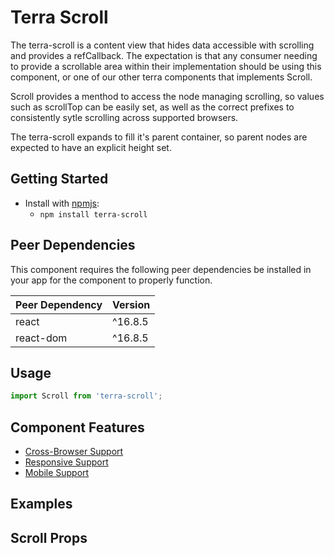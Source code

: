 


<Badge />

# Terra Scroll

The terra-scroll is a content view that hides data accessible with scrolling and provides a refCallback. The expectation is that any consumer needing to provide a scrollable area within their implementation should be using this component, or one of our other terra components that implements Scroll.

Scroll provides a menthod to access the node managing scrolling, so values such as scrollTop can be easily set, as well as the correct prefixes to consistently sytle scrolling across supported browsers.

The terra-scroll expands to fill it's parent container, so parent nodes are expected to have an explicit height set.

## Getting Started

- Install with [npmjs](https://www.npmjs.com):
  - `npm install terra-scroll`

<!-- AUTO-GENERATED-CONTENT:START Peer Dependencies -->
## Peer Dependencies

This component requires the following peer dependencies be installed in your app for the component to properly function.

| Peer Dependency | Version |
|-|-|
| react | ^16.8.5 |
| react-dom | ^16.8.5 |

<!-- AUTO-GENERATED-CONTENT:END -->

## Usage
```js
import Scroll from 'terra-scroll';
```

## Component Features
* [Cross-Browser Support](https://engineering.cerner.com/terra-ui/about/terra-ui/component-standards#cross-browser-support)
* [Responsive Support](https://engineering.cerner.com/terra-ui/about/terra-ui/component-standards#responsive-support)
* [Mobile Support](https://engineering.cerner.com/terra-ui/about/terra-ui/component-standards#mobile-support)

## Examples
<ScrollVertical title="Vertical Scroll" />
<ScrollHorizontal title="Horizontal Scroll"/>

## Scroll Props
<ScrollPropsTable />
